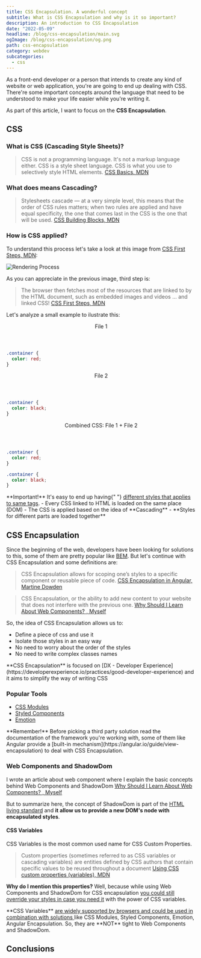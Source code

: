```yaml
---
title: CSS Encapsulation. A wonderful concept
subtitle: What is CSS Encapsulation and why is it so important?
description: An introduction to CSS Encapsulation
date: "2022-05-09"
headline: /blog/css-encapsulation/main.svg
ogImage: /blog/css-encapsulation/og.png
path: css-encapsulation
category: webdev
subcategories:
  - css
---
```


As a front-end developer or a person that intends to create any kind of website or web application, you're are going to end up dealing with CSS. There're some important concepts around the language that need to be understood to make your life easier while you're writing it.

As part of this article, I want to focus on the **CSS Encapsulation**.

## CSS

### What is CSS (Cascading Style Sheets)?

> CSS is not a programming language. It's not a markup language either. CSS is a style sheet language. CSS is what you use to selectively style HTML elements. [CSS Basics, MDN](https://developer.mozilla.org/en-US/docs/Learn/Getting_started_with_the_web/CSS_basics#what_is_css)

### What does means Cascading?

> Stylesheets cascade — at a very simple level, this means that the order of CSS rules matters; when two rules are applied and have equal specificity, the one that comes last in the CSS is the one that will be used. [CSS Building Blocks, MDN](https://developer.mozilla.org/en-US/docs/Learn/CSS/Building_blocks/Cascade_and_inheritance#the_cascade)

### How is CSS applied?

To understand this process let's take a look at this image from [CSS First Steps, MDN](https://developer.mozilla.org/en-US/docs/Learn/CSS/First_steps/How_CSS_works#how_does_css_actually_work):

![Rendering Process](/blog/css-encapsulation/rendering.svg)

As you can appreciate in the previous image, third step is:

> The browser then fetches most of the resources that are linked to by the HTML document, such as embedded images and videos ... and linked CSS! [CSS First Steps, MDN](https://developer.mozilla.org/en-US/docs/Learn/CSS/First_steps/How_CSS_works#how_does_css_actually_work)

Let's analyze a small example to ilustrate this:

<section>
<header className="code-title">File 1</header>

```css
.container {
  color: red;
}
```

</section>

<section>
  <header className="code-title">File 2</header>

```css
.container {
  color: black;
}
```

</section>

<section>
  <header className="code-title">Combined CSS: File 1 + File 2</header>

```css
.container {
  color: red;
}

.container {
  color: black;
}
```

</section>

<div className="callout --error">
  **Important!** It's easy to end up having{" "}
  <u>different styles that applies to same tags</u>. - Every CSS linked to HTML
  is loaded on the same place (DOM) - The CSS is applied based on the idea of
  **Cascading** - **Styles for different parts are loaded together**
</div>

## CSS Encapsulation

Since the beginning of the web, developers have been looking for solutions to this, some of them are pretty popular like [BEM](http://getbem.com/). But let's continue with CSS Encapsulation and some definitions are:

> CSS Encapsulation allows for scoping one’s styles to a specific component or reusable piece of code. [CSS Encapsulation in Angular, Martine Dowden](https://www.pluralsight.com/guides/css-encapsulation-in-angular)

> CSS Encapsulation, or the ability to add new content to your website that does not interfere with the previous one. [Why Should I Learn About Web Components?
> , Myself](https://medium.com/front-end-weekly/why-should-i-learn-about-web-components-59edc5a42d94)

So, the idea of CSS Encapsulation allows us to:

- Define a piece of css and use it
- Isolate those styles in an easy way
- No need to worry about the order of the styles
- No need to write complex classes names

<div className="callout --info">
  **CSS Encapsulation** is focused on [DX - Developer
  Experience](https://developerexperience.io/practices/good-developer-experience)
  and it aims to simplify the way of writing CSS
</div>

### Popular Tools

- [CSS Modules](https://github.com/css-modules/css-modules)
- [Styled Components](https://styled-components.com/)
- [Emotion](https://emotion.sh/docs/introduction)

<div className="callout --warn">
  **Remember!** Before picking a third party solution read the documentation of
  the framework you're working with, some of them like Angular provide a
  [built-in mechanism](https://angular.io/guide/view-encapsulation) to deal with
  CSS Encapsulation.
</div>

### Web Components and ShadowDom

I wrote an article about web component where I explain the basic concepts behind Web Components and ShadowDom [Why Should I Learn About Web Components?
, Myself](https://medium.com/front-end-weekly/why-should-i-learn-about-web-components-59edc5a42d94)

But to summarize here, the concept of ShadowDom is part of the [HTML living standard](https://dom.spec.whatwg.org/#shadow-trees) and **it allow us to provide a new DOM's node with encapsulated styles**.

#### CSS Variables

CSS Variables is the most common used name for CSS Custom Properties.

> Custom properties (sometimes referred to as CSS variables or cascading variables) are entities defined by CSS authors that contain specific values to be reused throughout a document [Using CSS custom properties (variables), MDN](https://developer.mozilla.org/en-US/docs/Web/CSS/Using_CSS_custom_properties)

**Why do I mention this properties?** Well, because while using Web Components and ShadowDom for CSS encapsulation <u>you could still override your styles in case you need it</u> with the power of CSS variables.

<div className="callout --info">
  **CSS Variables**
  <u>
    are widely supported by browsers and could be used in combination with
    solutions
  </u>
  like CSS Modules, Styled Components, Emotion, Angular Encapsulation. So, they
  are **NOT** tight to Web Components and ShadowDom.
</div>

## Conclusions

